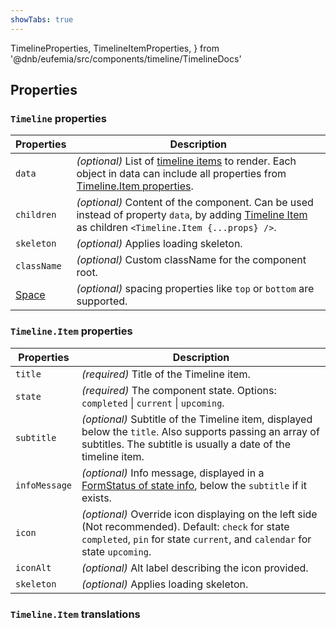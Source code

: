 ```yaml
---
showTabs: true
---
```


  TimelineProperties,
  TimelineItemProperties,
} from '@dnb/eufemia/src/components/timeline/TimelineDocs'

## Properties

### `Timeline` properties

<PropertiesTable props={TimelineProperties} />

| Properties                              | Description                                                                                                                                                                                                                                                    |
| --------------------------------------- | -------------------------------------------------------------------------------------------------------------------------------------------------------------------------------------------------------------------------------------------------------------- |
| `data`                                  | _(optional)_ List of [timeline items](/uilib/components/timeline/properties#timelineitem-properties) to render. Each object in data can include all properties from [Timeline.Item properties](/uilib/components/timeline/properties#timelineitem-properties). |
| `children`                              | _(optional)_ Content of the component. Can be used instead of property `data`, by adding [Timeline Item](/uilib/components/timeline/properties#timelineitem-properties) as children `<Timeline.Item {...props} />`.                                            |
| `skeleton`                              | _(optional)_ Applies loading skeleton.                                                                                                                                                                                                                         |
| `className`                             | _(optional)_ Custom className for the component root.                                                                                                                                                                                                          |
| [Space](/uilib/layout/space/properties) | _(optional)_ spacing properties like `top` or `bottom` are supported.                                                                                                                                                                                          |

### `Timeline.Item` properties

<PropertiesTable props={TimelineItemProperties} />

| Properties    | Description                                                                                                                                                                       |
| ------------- | --------------------------------------------------------------------------------------------------------------------------------------------------------------------------------- |
| `title`       | _(required)_ Title of the Timeline item.                                                                                                                                          |
| `state`       | _(required)_ The component state. Options: `completed` \| `current` \| `upcoming`.                                                                                                |
| `subtitle`    | _(optional)_ Subtitle of the Timeline item, displayed below the `title`. Also supports passing an array of subtitles. The subtitle is usually a date of the timeline item.        |
| `infoMessage` | _(optional)_ Info message, displayed in a [FormStatus of state info](/uilib/components/form-status#formstatus-displaying-info-status), below the `subtitle` if it exists.         |
| `icon`        | _(optional)_ Override icon displaying on the left side (Not recommended). Default: `check` for state `completed`, `pin` for state `current`, and `calendar` for state `upcoming`. |
| `iconAlt`     | _(optional)_ Alt label describing the icon provided.                                                                                                                              |
| `skeleton`    | _(optional)_ Applies loading skeleton.                                                                                                                                            |

### `Timeline.Item` translations

<TranslationsTable localeKey="TimelineItem" />

